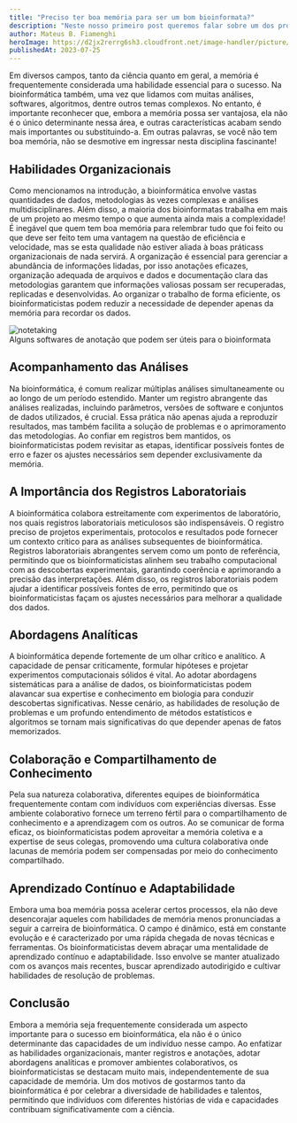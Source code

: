 ```yaml
---
title: "Preciso ter boa memória para ser um bom bioinformata?"
description: "Neste nosso primeiro post queremos falar sobre um dos procedimentos mais importantes para a análise de sequências biológicas: o alinhamento de sequências. Sem dúvidas realizar alinhamento é um dos procedimentos mais essenciais para a bioinformática e para entender diferentes faces da biologia."
author: Mateus B. Fiamenghi
heroImage: https://d2jx2rerrg6sh3.cloudfront.net/image-handler/picture/2018/1/Tatiana_Sheplova_Shutterstock_News-1.jpg
publishedAt: 2023-07-25
---
```



Em diversos campos, tanto da ciência quanto em geral, a memória é frequentemente considerada uma habilidade essencial para o sucesso. Na bioinformática também, uma vez que lidamos com muitas análises, softwares, algoritmos, dentre outros temas complexos. No entanto, é importante reconhecer que, embora a memória possa ser vantajosa, ela não é o único determinante nessa área, e outras características acabam sendo mais importantes ou substituindo-a. Em outras palavras, se você não tem boa memória, não se desmotive em ingressar nesta disciplina fascinante!

## Habilidades Organizacionais

Como mencionamos na introdução, a bioinformática envolve vastas quantidades de dados, metodologias às vezes complexas e análises multidisciplinares. Além disso, a maioria dos bioinformatas trabalha em mais de um projeto ao mesmo tempo o que aumenta ainda mais a complexidade! É inegável que quem tem boa memória para relembrar tudo que foi feito ou que deve ser feito tem uma vantagem na questão de eficiência e velocidade, mas se esta qualidade não estiver aliada à boas práticass organizacionais de nada servirá. A organização é essencial para gerenciar a abundância de informações lidadas, por isso anotações eficazes, organização adequada de arquivos e dados e documentação clara das metodologias garantem que informações valiosas possam ser recuperadas, replicadas e desenvolvidas. Ao organizar o trabalho de forma eficiente, os bioinformaticistas podem reduzir a necessidade de depender apenas da memória para recordar os dados.

<div class="flex flex-col items-center">
  <Image
    class="mb-0"
    src="https://a.storyblok.com/f/159374/1200x800/e1f6d7c6bf/notetaking-apps-image12.png"
    alt="notetaking"
    format="webp"
    width={800}
    height={600}
  />
  <figcaption class="text-center text-sm">
    Alguns softwares de anotação que podem ser úteis para o bioinformata
  </figcaption>
</div>

## Acompanhamento das Análises

Na bioinformática, é comum realizar múltiplas análises simultaneamente ou ao longo de um período estendido. Manter um registro abrangente das análises realizadas, incluindo parâmetros, versões de software e conjuntos de dados utilizados, é crucial. Essa prática não apenas ajuda a reproduzir resultados, mas também facilita a solução de problemas e o aprimoramento das metodologias. Ao confiar em registros bem mantidos, os bioinformaticistas podem revisitar as etapas, identificar possíveis fontes de erro e fazer os ajustes necessários sem depender exclusivamente da memória.

## A Importância dos Registros Laboratoriais

A bioinformática colabora estreitamente com experimentos de laboratório, nos quais registros laboratoriais meticulosos são indispensáveis. O registro preciso de projetos experimentais, protocolos e resultados pode fornecer um contexto crítico para as análises subsequentes de bioinformática. Registros laboratoriais abrangentes servem como um ponto de referência, permitindo que os bioinformaticistas alinhem seu trabalho computacional com as descobertas experimentais, garantindo coerência e aprimorando a precisão das interpretações. Além disso, os registros laboratoriais podem ajudar a identificar possíveis fontes de erro, permitindo que os bioinformaticistas façam os ajustes necessários para melhorar a qualidade dos dados.

## Abordagens Analíticas

A bioinformática depende fortemente de um olhar crítico e analítico. A capacidade de pensar criticamente, formular hipóteses e projetar experimentos computacionais sólidos é vital. Ao adotar abordagens sistemáticas para a análise de dados, os bioinformaticistas podem alavancar sua expertise e conhecimento em biologia para conduzir descobertas significativas. Nesse cenário, as habilidades de resolução de problemas e um profundo entendimento de métodos estatísticos e algoritmos se tornam mais significativas do que depender apenas de fatos memorizados.

## Colaboração e Compartilhamento de Conhecimento

Pela sua natureza colaborativa, diferentes equipes de bioinformática frequentemente contam com indivíduos com experiências diversas. Esse ambiente colaborativo fornece um terreno fértil para o compartilhamento de conhecimento e a aprendizagem com os outros. Ao se comunicar de forma eficaz, os bioinformaticistas podem aproveitar a memória coletiva e a expertise de seus colegas, promovendo uma cultura colaborativa onde lacunas de memória podem ser compensadas por meio do conhecimento compartilhado.

## Aprendizado Contínuo e Adaptabilidade

Embora uma boa memória possa acelerar certos processos, ela não deve desencorajar aqueles com habilidades de memória menos pronunciadas a seguir a carreira de bioinformática. O campo é dinâmico, está em constante evolução e é caracterizado por uma rápida chegada de novas técnicas e ferramentas. Os bioinformaticistas devem abraçar uma mentalidade de aprendizado contínuo e adaptabilidade. Isso envolve se manter atualizado com os avanços mais recentes, buscar aprendizado autodirigido e cultivar habilidades de resolução de problemas.

## Conclusão

Embora a memória seja frequentemente considerada um aspecto importante para o sucesso em bioinformática, ela não é o único determinante das capacidades de um indivíduo nesse campo. Ao enfatizar as habilidades organizacionais, manter registros e anotações, adotar abordagens analíticas e promover ambientes colaborativos, os bioinformaticistas se destacam muito mais, independentemente de sua capacidade de memória. Um dos motivos de gostarmos tanto da bioinformática é por celebrar a diversidade de habilidades e talentos, permitindo que indivíduos com diferentes histórias de vida e capacidades contribuam significativamente com a ciência.
